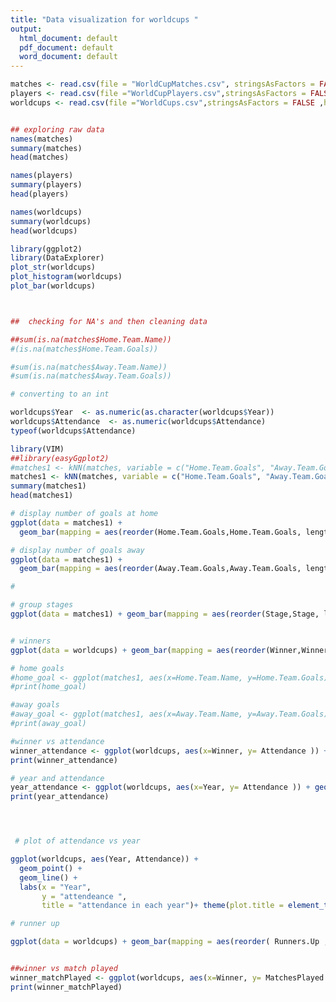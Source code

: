 ```yaml
---
title: "Data visualization for worldcups "
output:
  html_document: default
  pdf_document: default
  word_document: default
---
```




```r
matches <- read.csv(file = "WorldCupMatches.csv", stringsAsFactors = FALSE,header=TRUE)
players <- read.csv(file ="WorldCupPlayers.csv",stringsAsFactors = FALSE,header=TRUE)
worldcups <- read.csv(file ="WorldCups.csv",stringsAsFactors = FALSE ,header=TRUE)


## exploring raw data
names(matches)
summary(matches)
head(matches)

names(players)
summary(players)
head(players)

names(worldcups)
summary(worldcups)
head(worldcups)

library(ggplot2)
library(DataExplorer)
plot_str(worldcups)
plot_histogram(worldcups)
plot_bar(worldcups) 



##  checking for NA's and then cleaning data 

##sum(is.na(matches$Home.Team.Name))
#(is.na(matches$Home.Team.Goals))

#sum(is.na(matches$Away.Team.Name))
#sum(is.na(matches$Away.Team.Goals))

# converting to an int

worldcups$Year  <- as.numeric(as.character(worldcups$Year)) 
worldcups$Attendance  <- as.numeric(worldcups$Attendance)
typeof(worldcups$Attendance)

library(VIM)
##library(easyGgplot2)
#matches1 <- kNN(matches, variable = c("Home.Team.Goals", "Away.Team.Goals","Attendance"), k = 5)
matches1 <- kNN(matches, variable = c("Home.Team.Goals", "Away.Team.Goals","Attendance"), k = 100)
summary(matches1)
head(matches1)

# display number of goals at home
ggplot(data = matches1) +
  geom_bar(mapping = aes(reorder(Home.Team.Goals,Home.Team.Goals, length)))+ xlab("number of goals scored at home")+ coord_flip()

# display number of goals away
ggplot(data = matches1) +
  geom_bar(mapping = aes(reorder(Away.Team.Goals,Away.Team.Goals, length)))+ xlab("number of goals scored away")

#

# group stages
ggplot(data = matches1) + geom_bar(mapping = aes(reorder(Stage,Stage, length)))+ xlab("group stages")+ coord_flip()


# winners
ggplot(data = worldcups) + geom_bar(mapping = aes(reorder(Winner,Winner, length)))+ xlab("winners")+ coord_flip()

# home goals
#home_goal <- ggplot(matches1, aes(x=Home.Team.Name, y=Home.Team.Goals)) #+ geom_bar(stat = "identity", aes(fill=Home.Team.Name))+ coord_flip()
#print(home_goal)

#away goals
#away_goal <- ggplot(matches1, aes(x=Away.Team.Name, y=Away.Team.Goals)) #+ geom_bar(stat = "identity", aes(fill=Home.Team.Name))+ coord_flip()
#print(away_goal)

#winner vs attendance
winner_attendance <- ggplot(worldcups, aes(x=Winner, y= Attendance )) + geom_bar(stat = "identity", aes(fill=Winner))
print(winner_attendance)

# year and attendance 
year_attendance <- ggplot(worldcups, aes(x=Year, y= Attendance )) + geom_bar(stat = "identity", aes(fill=Year))
print(year_attendance)




 # plot of attendance vs year

ggplot(worldcups, aes(Year, Attendance)) +
  geom_point() +
  geom_line() +
  labs(x = "Year", 
       y = "attendeance ", 
       title = "attendance in each year")+ theme(plot.title = element_text(hjust = 0.5))  

# runner up

ggplot(data = worldcups) + geom_bar(mapping = aes(reorder( Runners.Up ,Runners.Up , length)))+ xlab("Runners.Up")


##winner vs match played
winner_matchPlayed <- ggplot(worldcups, aes(x=Winner, y= MatchesPlayed )) + geom_bar(stat = "identity", aes(fill=Winner))
print(winner_matchPlayed)


```


